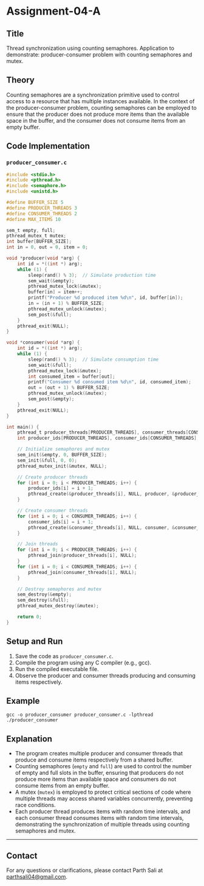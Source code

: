 # Assignment-04-A

## Title

Thread synchronization using counting semaphores. Application to demonstrate: producer-consumer problem with counting semaphores and mutex.

## Theory

Counting semaphores are a synchronization primitive used to control access to a resource that has multiple instances available. In the context of the producer-consumer problem, counting semaphores can be employed to ensure that the producer does not produce more items than the available space in the buffer, and the consumer does not consume items from an empty buffer.

## Code Implementation

### `producer_consumer.c`

```c
#include <stdio.h>
#include <pthread.h>
#include <semaphore.h>
#include <unistd.h>

#define BUFFER_SIZE 5
#define PRODUCER_THREADS 3
#define CONSUMER_THREADS 2
#define MAX_ITEMS 10

sem_t empty, full;
pthread_mutex_t mutex;
int buffer[BUFFER_SIZE];
int in = 0, out = 0, item = 0;

void *producer(void *arg) {
    int id = *((int *) arg);
    while (1) {
        sleep(rand() % 3);  // Simulate production time
        sem_wait(&empty);
        pthread_mutex_lock(&mutex);
        buffer[in] = item++;
        printf("Producer %d produced item %d\n", id, buffer[in]);
        in = (in + 1) % BUFFER_SIZE;
        pthread_mutex_unlock(&mutex);
        sem_post(&full);
    }
    pthread_exit(NULL);
}

void *consumer(void *arg) {
    int id = *((int *) arg);
    while (1) {
        sleep(rand() % 3);  // Simulate consumption time
        sem_wait(&full);
        pthread_mutex_lock(&mutex);
        int consumed_item = buffer[out];
        printf("Consumer %d consumed item %d\n", id, consumed_item);
        out = (out + 1) % BUFFER_SIZE;
        pthread_mutex_unlock(&mutex);
        sem_post(&empty);
    }
    pthread_exit(NULL);
}

int main() {
    pthread_t producer_threads[PRODUCER_THREADS], consumer_threads[CONSUMER_THREADS];
    int producer_ids[PRODUCER_THREADS], consumer_ids[CONSUMER_THREADS];

    // Initialize semaphores and mutex
    sem_init(&empty, 0, BUFFER_SIZE);
    sem_init(&full, 0, 0);
    pthread_mutex_init(&mutex, NULL);

    // Create producer threads
    for (int i = 0; i < PRODUCER_THREADS; i++) {
        producer_ids[i] = i + 1;
        pthread_create(&producer_threads[i], NULL, producer, &producer_ids[i]);
    }

    // Create consumer threads
    for (int i = 0; i < CONSUMER_THREADS; i++) {
        consumer_ids[i] = i + 1;
        pthread_create(&consumer_threads[i], NULL, consumer, &consumer_ids[i]);
    }

    // Join threads
    for (int i = 0; i < PRODUCER_THREADS; i++) {
        pthread_join(producer_threads[i], NULL);
    }
    for (int i = 0; i < CONSUMER_THREADS; i++) {
        pthread_join(consumer_threads[i], NULL);
    }

    // Destroy semaphores and mutex
    sem_destroy(&empty);
    sem_destroy(&full);
    pthread_mutex_destroy(&mutex);

    return 0;
}
```

## Setup and Run

1. Save the code as `producer_consumer.c`.
2. Compile the program using any C compiler (e.g., gcc).
3. Run the compiled executable file.
4. Observe the producer and consumer threads producing and consuming items respectively.

## Example

```
gcc -o producer_consumer producer_consumer.c -lpthread
./producer_consumer
```

## Explanation

- The program creates multiple producer and consumer threads that produce and consume items respectively from a shared buffer.
- Counting semaphores (`empty` and `full`) are used to control the number of empty and full slots in the buffer, ensuring that producers do not produce more items than available space and consumers do not consume items from an empty buffer.
- A mutex (`mutex`) is employed to protect critical sections of code where multiple threads may access shared variables concurrently, preventing race conditions.
- Each producer thread produces items with random time intervals, and each consumer thread consumes items with random time intervals, demonstrating the synchronization of multiple threads using counting semaphores and mutex.

---

## Contact

For any questions or clarifications, please contact Parth Sali at parthsali04@gmail.com.
